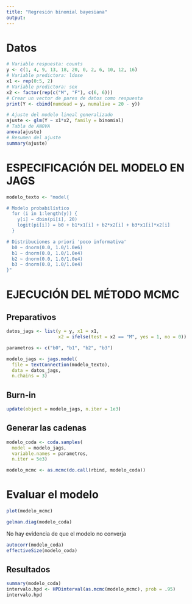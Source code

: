 ```yaml
---
title: "Regresión binomial bayesiana"
output: 
---
```



# Datos

```r
# Variable respuesta: counts
y <- c(1, 4, 9, 13, 18, 20, 0, 2, 6, 10, 12, 16)
# Variable predictora: ldose
x1 <- rep(0:5, 2)
# Variable predictora: sex
x2 <- factor(rep(c("M", "F"), c(6, 6)))
# Crear un vector de pares de datos como respuesta
print(Y <- cbind(numdead = y, numalive = 20 - y))
```


```r
# Ajuste del modelo lineal generalizado
ajuste <- glm(Y ~ x1*x2, family = binomial)
# Tabla de ANOVA
anova(ajuste)
# Resumen del ajuste
summary(ajuste)
```

# ESPECIFICACIÓN DEL MODELO EN JAGS ####
```r
modelo_texto <- "model{

# Modelo probabilístico
  for (i in 1:length(y)) {
    y[i] ~ dbin(pi[i], 20)
    logit(pi[i]) = b0 + b1*x1[i] + b2*x2[i] + b3*x1[i]*x2[i]
  }

# Distribuciones a priori 'poco informativa'
  b0 ~ dnorm(0.0, 1.0/1.0e6)
  b1 ~ dnorm(0.0, 1.0/1.0e4)
  b2 ~ dnorm(0.0, 1.0/1.0e4)
  b3 ~ dnorm(0.0, 1.0/1.0e4)
}"
```

# EJECUCIÓN DEL MÉTODO MCMC ####

## Preparativos
```r
datos_jags <- list(y = y, x1 = x1,
                   x2 = ifelse(test = x2 == "M", yes = 1, no = 0))

parametros <- c("b0", "b1", "b2", "b3")

modelo_jags <- jags.model(
  file = textConnection(modelo_texto),
  data = datos_jags,
  n.chains = 3)
```

## Burn-in
```r
update(object = modelo_jags, n.iter = 1e3)
```

## Generar las cadenas
```r
modelo_coda <- coda.samples(
  model = modelo_jags,
  variable.names = parametros,
  n.iter = 5e3)

modelo_mcmc <- as.mcmc(do.call(rbind, modelo_coda))
```

# Evaluar el modelo

```r
plot(modelo_mcmc)
```

```r
gelman.diag(modelo_coda)
```
No hay evidencia de que el modelo no converja
```r
autocorr(modelo_coda)
effectiveSize(modelo_coda)
```

## Resultados
```r
summary(modelo_coda)
intervalo.hpd <- HPDinterval(as.mcmc(modelo_mcmc), prob = .95)
intervalo.hpd
```